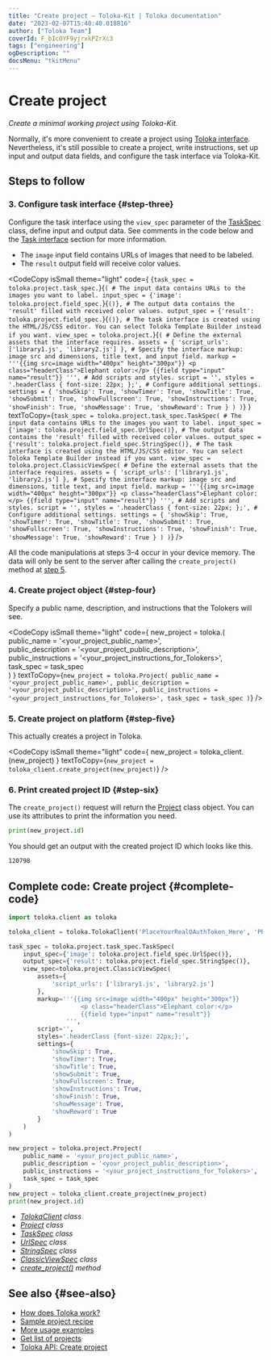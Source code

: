 ```yaml
---
title: "Create project — Toloka-Kit | Toloka documentation"
date: "2023-02-07T15:40:40.018816"
author: ["Toloka Team"]
coverId: F_bIcOYF9yjrxkPZrXc3
tags: ["engineering"]
ogDescription: ""
docsMenu: "tkitMenu"
---
```



# Create project

_Create a minimal working project using Toloka-Kit._

<Note mode="note" title="Note">

Normally, it's more convenient to create a project using [Toloka interface](/docs/guide/project). Nevertheless, it's still possible to create a project, write instructions, set up input and output data fields, and configure the task interface via Toloka-Kit.

</Note>

## Steps to follow

<Import/>

<Instantiate/>

### 3. Configure task interface {#step-three}

Configure the task interface using the `view_spec` parameter of the [TaskSpec](/docs/toloka-kit/reference/toloka.client.project.task_spec.TaskSpec) class, define input and output data. See comments in the code below and the [Task interface](/docs/guide/spec) section for more information.

- The `image` input field contains URLs of images that need to be labeled.
- The `result` output field will receive color values.

<CodeCopy
  isSmall
  theme="light"
  code={
    <HighlightChildren language="python">
      {`task_spec = toloka.project.task_spec.`}<Term term="TaskSpec"><TaskSpec/></Term>{`(
    # The input data contains URLs to the images you want to label.
    input_spec = {'image': toloka.project.field_spec.`}<Term term="UrlSpec"><UrlSpec/></Term>{`()},
    # The output data contains the 'result' filled with received color values.
    output_spec = {'result': toloka.project.field_spec.`}<Term term="StringSpec"><StringSpec/></Term>{`()},
    # The task interface is created using the HTML/JS/CSS editor. You can select Toloka Template Builder instead if you want.
    view_spec = toloka.project.`}<Term term="ClassicViewSpec"><ClassicViewSpec/></Term>{`(
        # Define the external assets that the interface requires.
        assets = {
            'script_urls': ['library1.js', 'library2.js']
        },
        # Specify the interface markup: image src and dimensions, title text, and input field.
        markup = '''{{img src=image width="400px" height="300px"}}
                    <p class="headerClass">Elephant color:</p>
                    {{field type="input" name="result"}}
                ''',
        # Add scripts and styles.
        script = '',
        styles = '.headerClass { font-size: 22px; };',
        # Configure additional settings.
        settings = {
            'showSkip': True,
            'showTimer': True,
            'showTitle': True,
            'showSubmit': True,
            'showFullscreen': True,
            'showInstructions': True,
            'showFinish': True,
            'showMessage': True,
            'showReward': True
        }
    )
)`}
    </HighlightChildren>
  }
  textToCopy={`task_spec = toloka.project.task_spec.TaskSpec(
    # The input data contains URLs to the images you want to label.
    input_spec = {'image': toloka.project.field_spec.UrlSpec()},
    # The output data contains the 'result' filled with received color values.
    output_spec = {'result': toloka.project.field_spec.StringSpec()},
    # The task interface is created using the HTML/JS/CSS editor. You can select Toloka Template Builder instead if you want.
    view_spec = toloka.project.ClassicViewSpec(
        # Define the external assets that the interface requires.
        assets = {
            'script_urls': ['library1.js', 'library2.js']
        },
        # Specify the interface markup: image src and dimensions, title text, and input field.
        markup = '''{{img src=image width="400px" height="300px"}}
                    <p class="headerClass">Elephant color:</p>
                    {{field type="input" name="result"}}
                ''',
        # Add scripts and styles.
        script = '',
        styles = '.headerClass { font-size: 22px; };',
        # Configure additional settings.
        settings = {
            'showSkip': True,
            'showTimer': True,
            'showTitle': True,
            'showSubmit': True,
            'showFullscreen': True,
            'showInstructions': True,
            'showFinish': True,
            'showMessage': True,
            'showReward': True
        }
    )
)`}
/>

<Note mode="restriction" title="Important">

All the code manipulations at steps 3–4 occur in your device memory. The data will only be sent to the server after calling the `create_project()` method at [step 5](#step-five).

</Note>

### 4. Create project object {#step-four}

Specify a public name, description, and instructions that the Tolokers will see.

<CodeCopy
  isSmall
  theme="light"
  code={
    <HighlightChildren language="python">
      new_project = toloka.<Term term="Project"><Project/></Term>(
      <br/>    public_name = '&lt;your_project_public_name>',
      <br/>    public_description = '&lt;your_project_public_description>',
      <br/>    public_instructions = '&lt;your_project_instructions_for_Tolokers>',
      <br/>    task_spec = task_spec
      <br/>)
    </HighlightChildren>
  }
  textToCopy={`new_project = toloka.Project(
    public_name = '<your_project_public_name>',
    public_description = '<your_project_public_description>',
    public_instructions = '<your_project_instructions_for_Tolokers>',
    task_spec = task_spec
)`}
/>

### 5. Create project on platform {#step-five}

This actually creates a project in Toloka.

<CodeCopy
  isSmall
  theme="light"
  code={
    <HighlightChildren language="python">
      new_project = toloka_client.<Term term="create_project"><CreateProject/></Term>(new_project)
    </HighlightChildren>
  }
  textToCopy={`new_project = toloka_client.create_project(new_project)`}
/>

### 6. Print created project ID {#step-six}

The `create_project()` request will return the [Project](/docs/toloka-kit/reference/toloka.client.project.Project) class object. You can use its attributes to print the information you need.

```python
print(new_project.id)
```

You should get an output with the created project ID which looks like this.

```bash
120798
```

## Complete code: Create project {#complete-code}

```python
import toloka.client as toloka

toloka_client = toloka.TolokaClient('PlaceYourRealOAuthToken_Here', 'PRODUCTION')

task_spec = toloka.project.task_spec.TaskSpec(
    input_spec={'image': toloka.project.field_spec.UrlSpec()},
    output_spec={'result': toloka.project.field_spec.StringSpec()},
    view_spec=toloka.project.ClassicViewSpec(
        assets={
            'script_urls': ['library1.js', 'library2.js']
        },
        markup='''{{img src=image width="400px" height="300px"}}
                    <p class="headerClass">Elephant color:</p>
                    {{field type="input" name="result"}}
                ''',
        script='',
        styles='.headerClass {font-size: 22px;};',
        settings={
            'showSkip': True,
            'showTimer': True,
            'showTitle': True,
            'showSubmit': True,
            'showFullscreen': True,
            'showInstructions': True,
            'showFinish': True,
            'showMessage': True,
            'showReward': True
        }
    )
)

new_project = toloka.project.Project(
    public_name = '<your_project_public_name>',
    public_description = '<your_project_public_description>',
    public_instructions = '<your_project_instructions_for_Tolokers>',
    task_spec = task_spec
)
new_project = toloka_client.create_project(new_project)
print(new_project.id)
```

<Note mode="tip" title="List of classes and methods used in this recipe">

- _[TolokaClient](/docs/toloka-kit/reference/toloka.client.TolokaClient) class_
- _[Project](/docs/toloka-kit/reference/toloka.client.project.Project) class_
- _[TaskSpec](/docs/toloka-kit/reference/toloka.client.project.task_spec.TaskSpec) class_
- _[UrlSpec](/docs/toloka-kit/reference/toloka.client.project.field_spec.UrlSpec) class_
- _[StringSpec](/docs/toloka-kit/reference/toloka.client.project.field_spec.StringSpec) class_
- _[ClassicViewSpec](/docs/toloka-kit/reference/toloka.client.project.view_spec.ClassicViewSpec) class_
- _[create_project()](/docs/toloka-kit/reference/toloka.client.TolokaClient.create_project) method_

</Note>

## See also {#see-also}

- [How does Toloka work?](/docs/guide/overview)
- [Sample project recipe](/docs/toloka-kit/recipes/learn-basics)
- [More usage examples](/docs/toloka-kit/recipes/use-cases)
- [Get list of projects](/docs/toloka-kit/recipes/get-projects)
- [Toloka API: Create project](https://toloka.ai/docs/api/api-reference/#post-/projects)
